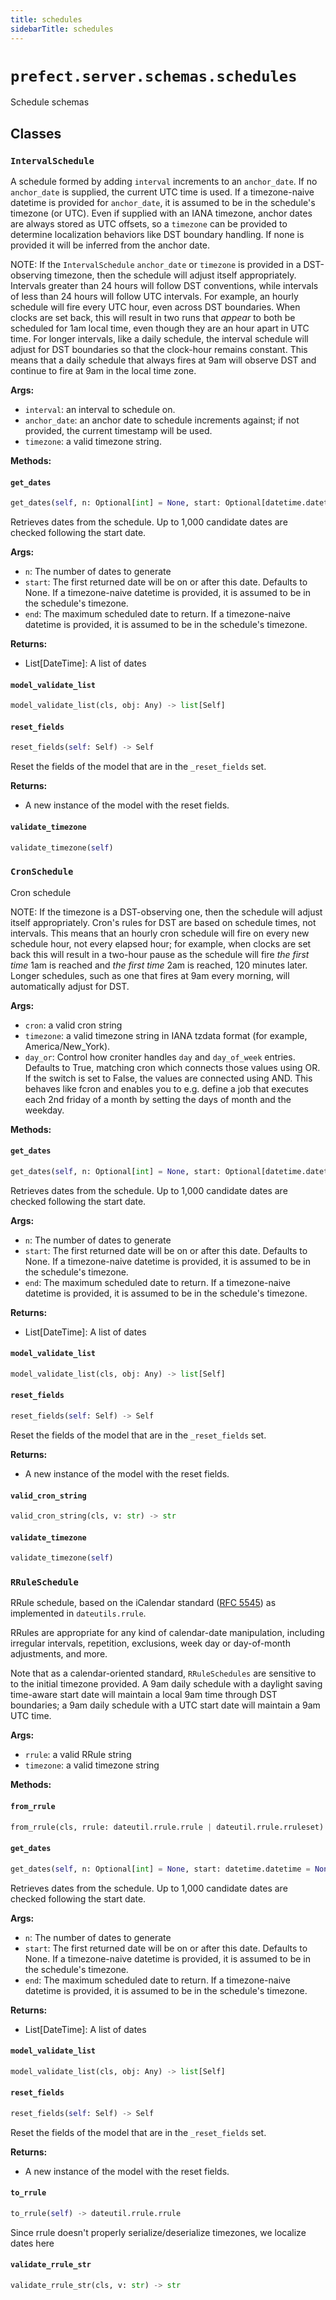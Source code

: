 ```yaml
---
title: schedules
sidebarTitle: schedules
---
```


# `prefect.server.schemas.schedules`



Schedule schemas


## Classes

### `IntervalSchedule` <sup><a href="https://github.com/PrefectHQ/prefect/blob/main/src/prefect/server/schemas/schedules.py#L71" target="_blank"><Icon icon="github" style="width: 14px; height: 14px;" /></a></sup>


A schedule formed by adding `interval` increments to an `anchor_date`. If no
`anchor_date` is supplied, the current UTC time is used.  If a
timezone-naive datetime is provided for `anchor_date`, it is assumed to be
in the schedule's timezone (or UTC). Even if supplied with an IANA timezone,
anchor dates are always stored as UTC offsets, so a `timezone` can be
provided to determine localization behaviors like DST boundary handling. If
none is provided it will be inferred from the anchor date.

NOTE: If the `IntervalSchedule` `anchor_date` or `timezone` is provided in a
DST-observing timezone, then the schedule will adjust itself appropriately.
Intervals greater than 24 hours will follow DST conventions, while intervals
of less than 24 hours will follow UTC intervals. For example, an hourly
schedule will fire every UTC hour, even across DST boundaries. When clocks
are set back, this will result in two runs that *appear* to both be
scheduled for 1am local time, even though they are an hour apart in UTC
time. For longer intervals, like a daily schedule, the interval schedule
will adjust for DST boundaries so that the clock-hour remains constant. This
means that a daily schedule that always fires at 9am will observe DST and
continue to fire at 9am in the local time zone.

**Args:**
- `interval`: an interval to schedule on.
- `anchor_date`: an anchor date to schedule increments against;
if not provided, the current timestamp will be used.
- `timezone`: a valid timezone string.


**Methods:**

#### `get_dates` <sup><a href="https://github.com/PrefectHQ/prefect/blob/main/src/prefect/server/schemas/schedules.py#L114" target="_blank"><Icon icon="github" style="width: 14px; height: 14px;" /></a></sup>

```python
get_dates(self, n: Optional[int] = None, start: Optional[datetime.datetime] = None, end: Optional[datetime.datetime] = None) -> List[DateTime]
```

Retrieves dates from the schedule. Up to 1,000 candidate dates are checked
following the start date.

**Args:**
- `n`: The number of dates to generate
- `start`: The first returned date will be on or
after this date. Defaults to None.  If a timezone-naive datetime is
provided, it is assumed to be in the schedule's timezone.
- `end`: The maximum scheduled date to return. If
a timezone-naive datetime is provided, it is assumed to be in the
schedule's timezone.

**Returns:**
- List[DateTime]: A list of dates


#### `model_validate_list` <sup><a href="https://github.com/PrefectHQ/prefect/blob/main/src/prefect/_internal/schemas/bases.py#L56" target="_blank"><Icon icon="github" style="width: 14px; height: 14px;" /></a></sup>

```python
model_validate_list(cls, obj: Any) -> list[Self]
```

#### `reset_fields` <sup><a href="https://github.com/PrefectHQ/prefect/blob/main/src/prefect/_internal/schemas/bases.py#L85" target="_blank"><Icon icon="github" style="width: 14px; height: 14px;" /></a></sup>

```python
reset_fields(self: Self) -> Self
```

Reset the fields of the model that are in the `_reset_fields` set.

**Returns:**
- A new instance of the model with the reset fields.


#### `validate_timezone` <sup><a href="https://github.com/PrefectHQ/prefect/blob/main/src/prefect/server/schemas/schedules.py#L110" target="_blank"><Icon icon="github" style="width: 14px; height: 14px;" /></a></sup>

```python
validate_timezone(self)
```

### `CronSchedule` <sup><a href="https://github.com/PrefectHQ/prefect/blob/main/src/prefect/server/schemas/schedules.py#L285" target="_blank"><Icon icon="github" style="width: 14px; height: 14px;" /></a></sup>


Cron schedule

NOTE: If the timezone is a DST-observing one, then the schedule will adjust
itself appropriately. Cron's rules for DST are based on schedule times, not
intervals. This means that an hourly cron schedule will fire on every new
schedule hour, not every elapsed hour; for example, when clocks are set back
this will result in a two-hour pause as the schedule will fire *the first
time* 1am is reached and *the first time* 2am is reached, 120 minutes later.
Longer schedules, such as one that fires at 9am every morning, will
automatically adjust for DST.

**Args:**
- `cron`: a valid cron string
- `timezone`: a valid timezone string in IANA tzdata format (for example,
America/New_York).
- `day_or`: Control how croniter handles `day` and `day_of_week`
entries. Defaults to True, matching cron which connects those values using
OR. If the switch is set to False, the values are connected using AND. This
behaves like fcron and enables you to e.g. define a job that executes each
2nd friday of a month by setting the days of month and the weekday.


**Methods:**

#### `get_dates` <sup><a href="https://github.com/PrefectHQ/prefect/blob/main/src/prefect/server/schemas/schedules.py#L330" target="_blank"><Icon icon="github" style="width: 14px; height: 14px;" /></a></sup>

```python
get_dates(self, n: Optional[int] = None, start: Optional[datetime.datetime] = None, end: Optional[datetime.datetime] = None) -> List[DateTime]
```

Retrieves dates from the schedule. Up to 1,000 candidate dates are checked
following the start date.

**Args:**
- `n`: The number of dates to generate
- `start`: The first returned date will be on or
after this date. Defaults to None.  If a timezone-naive datetime is
provided, it is assumed to be in the schedule's timezone.
- `end`: The maximum scheduled date to return. If
a timezone-naive datetime is provided, it is assumed to be in the
schedule's timezone.

**Returns:**
- List[DateTime]: A list of dates


#### `model_validate_list` <sup><a href="https://github.com/PrefectHQ/prefect/blob/main/src/prefect/_internal/schemas/bases.py#L56" target="_blank"><Icon icon="github" style="width: 14px; height: 14px;" /></a></sup>

```python
model_validate_list(cls, obj: Any) -> list[Self]
```

#### `reset_fields` <sup><a href="https://github.com/PrefectHQ/prefect/blob/main/src/prefect/_internal/schemas/bases.py#L85" target="_blank"><Icon icon="github" style="width: 14px; height: 14px;" /></a></sup>

```python
reset_fields(self: Self) -> Self
```

Reset the fields of the model that are in the `_reset_fields` set.

**Returns:**
- A new instance of the model with the reset fields.


#### `valid_cron_string` <sup><a href="https://github.com/PrefectHQ/prefect/blob/main/src/prefect/server/schemas/schedules.py#L327" target="_blank"><Icon icon="github" style="width: 14px; height: 14px;" /></a></sup>

```python
valid_cron_string(cls, v: str) -> str
```

#### `validate_timezone` <sup><a href="https://github.com/PrefectHQ/prefect/blob/main/src/prefect/server/schemas/schedules.py#L321" target="_blank"><Icon icon="github" style="width: 14px; height: 14px;" /></a></sup>

```python
validate_timezone(self)
```

### `RRuleSchedule` <sup><a href="https://github.com/PrefectHQ/prefect/blob/main/src/prefect/server/schemas/schedules.py#L460" target="_blank"><Icon icon="github" style="width: 14px; height: 14px;" /></a></sup>


RRule schedule, based on the iCalendar standard
([RFC 5545](https://datatracker.ietf.org/doc/html/rfc5545)) as
implemented in `dateutils.rrule`.

RRules are appropriate for any kind of calendar-date manipulation, including
irregular intervals, repetition, exclusions, week day or day-of-month
adjustments, and more.

Note that as a calendar-oriented standard, `RRuleSchedules` are sensitive to
to the initial timezone provided. A 9am daily schedule with a daylight saving
time-aware start date will maintain a local 9am time through DST boundaries;
a 9am daily schedule with a UTC start date will maintain a 9am UTC time.

**Args:**
- `rrule`: a valid RRule string
- `timezone`: a valid timezone string


**Methods:**

#### `from_rrule` <sup><a href="https://github.com/PrefectHQ/prefect/blob/main/src/prefect/server/schemas/schedules.py#L491" target="_blank"><Icon icon="github" style="width: 14px; height: 14px;" /></a></sup>

```python
from_rrule(cls, rrule: dateutil.rrule.rrule | dateutil.rrule.rruleset) -> 'RRuleSchedule'
```

#### `get_dates` <sup><a href="https://github.com/PrefectHQ/prefect/blob/main/src/prefect/server/schemas/schedules.py#L603" target="_blank"><Icon icon="github" style="width: 14px; height: 14px;" /></a></sup>

```python
get_dates(self, n: Optional[int] = None, start: datetime.datetime = None, end: datetime.datetime = None) -> List[DateTime]
```

Retrieves dates from the schedule. Up to 1,000 candidate dates are checked
following the start date.

**Args:**
- `n`: The number of dates to generate
- `start`: The first returned date will be on or
after this date. Defaults to None.  If a timezone-naive datetime is
provided, it is assumed to be in the schedule's timezone.
- `end`: The maximum scheduled date to return. If
a timezone-naive datetime is provided, it is assumed to be in the
schedule's timezone.

**Returns:**
- List[DateTime]: A list of dates


#### `model_validate_list` <sup><a href="https://github.com/PrefectHQ/prefect/blob/main/src/prefect/_internal/schemas/bases.py#L56" target="_blank"><Icon icon="github" style="width: 14px; height: 14px;" /></a></sup>

```python
model_validate_list(cls, obj: Any) -> list[Self]
```

#### `reset_fields` <sup><a href="https://github.com/PrefectHQ/prefect/blob/main/src/prefect/_internal/schemas/bases.py#L85" target="_blank"><Icon icon="github" style="width: 14px; height: 14px;" /></a></sup>

```python
reset_fields(self: Self) -> Self
```

Reset the fields of the model that are in the `_reset_fields` set.

**Returns:**
- A new instance of the model with the reset fields.


#### `to_rrule` <sup><a href="https://github.com/PrefectHQ/prefect/blob/main/src/prefect/server/schemas/schedules.py#L548" target="_blank"><Icon icon="github" style="width: 14px; height: 14px;" /></a></sup>

```python
to_rrule(self) -> dateutil.rrule.rrule
```

Since rrule doesn't properly serialize/deserialize timezones, we localize dates
here


#### `validate_rrule_str` <sup><a href="https://github.com/PrefectHQ/prefect/blob/main/src/prefect/server/schemas/schedules.py#L487" target="_blank"><Icon icon="github" style="width: 14px; height: 14px;" /></a></sup>

```python
validate_rrule_str(cls, v: str) -> str
```
